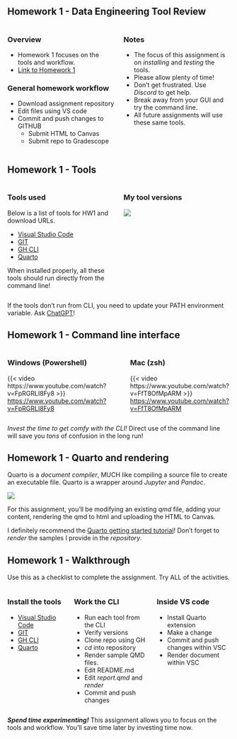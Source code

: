 <!-- # Homework 1 - Spring 2025 -->

## Homework 1 - Data Engineering Tool Review
:::: {.columns}

::: {.column width="50%"}
### Overview

* Homework 1 focuses on the tools and workflow.
* [Link to Homework 1](https://virginiacommonwealth.instructure.com/courses/113813/assignments/1072333)

### General homework workflow
* Download assignment repository
* Edit files using VS code
* Commit and push changes to GITHUB
    * Submit HTML to Canvas
    * Submit repo to Gradescope

:::
::: {.column width="50%"}
### Notes
* The focus of this assignment is on *installing* and *testing* the tools.
* Please allow plenty of time!
* Don't get frustrated.  Use *Discord* to get help.
* Break away from your GUI and try the command line.
* All future assignments will use these same tools.
:::
::::

## Homework 1 - Tools
:::: {.columns}
::: {.column width="50%"}
### Tools used

Below is a list of tools for HW1 and download URLs.

* [Visual Studio Code](https://code.visualstudio.com/download)
* [GIT](https://git-scm.com/downloads)
* [GH CLI](https://cli.github.com/)
* [Quarto](https://quarto.org/docs/get-started/)

When installed properly, all these tools should run directly from
the command line!
:::
::: {.column width="50%"}
### My tool versions

![](assets/hw1-sp2025-tool-versions.png)

:::
::::

::: {.callout-note}
If the tools don't run from CLI, you need to update your PATH environment variable.  Ask [ChatGPT](https://chatgpt.com/)!
:::

## Homework 1 - Command line interface

:::: {.columns}
::: {.column width="49%"}
### Windows (Powershell)

{{< video https://www.youtube.com/watch?v=FpRGRLI8Fy8 >}}<br/>
[https://www.youtube.com/watch?v=FpRGRLI8Fy8](https://www.youtube.com/watch?v=FpRGRLI8Fy8)

:::
::: {.column width="2%"}
&nbsp;
:::
::: {.column width="49%"}
### Mac (zsh)

{{< video https://www.youtube.com/watch?v=FfT8OfMpARM >}}<br/>
[https://www.youtube.com/watch?v=FfT8OfMpARM](https://www.youtube.com/watch?v=FfT8OfMpARM)
:::
::::

::: {.callout-tip}
*Invest the time to get comfy with the CLI!* Direct use of the command line will save you *tons* of confusion in the long run!
:::

## Homework 1 - Quarto and rendering

Quarto is a *document compiler*, MUCH like compiling a source file to create an executable file.  Quarto is a wrapper around *Jupyter* and *Pandoc*.

![](assets/quarto-qmd-how-it-works.png)

For this assignment, you'll be modifying an existing *qmd* file, adding your content, rendering the qmd to html and uploading the HTML to Canvas.

::: {.callout-tip}
I definitely recommend the [Quarto getting started tutorial](https://quarto.org/docs/get-started/hello/vscode.html)!  Don't forget to *render* the samples I provide in the *repository*.
:::

## Homework 1 - Walkthrough

Use this as a checklist to complete the assignment.  Try ALL of the activities.

:::: {.columns}
::: {.column width="28%"}
### Install the tools
* [Visual Studio Code](https://code.visualstudio.com/download)
* [GIT](https://git-scm.com/downloads)
* [GH CLI](https://cli.github.com/)
* [Quarto](https://quarto.org/docs/get-started/)
:::
::: {.column width="36%"}
### Work the CLI
* Run each tool from the CLI
* Verify versions
* Clone repo using GH
* *cd* into repository
* Render sample QMD files.
* Edit README.md
* Edit *report.qmd* and *render*
* Commit and push changes
:::
::: {.column width="36%"}
### Inside VS code
* Install Quarto extension
* Make a change
* Commit and push changes within VSC
* Render document within VSC
:::
::::

::: {.callout-tip}
***Spend time experimenting!***  This assignment allows you to focus on the tools and workflow.  You'll save time later by investing time now.
:::
